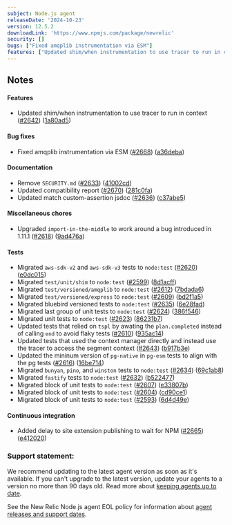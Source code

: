 ```yaml
---
subject: Node.js agent
releaseDate: '2024-10-23'
version: 12.5.2
downloadLink: 'https://www.npmjs.com/package/newrelic'
security: []
bugs: ["Fixed amqplib instrumentation via ESM"]
features: ["Updated shim/when instrumentation to use tracer to run in context"]
---
```


## Notes

#### Features

* Updated shim/when instrumentation to use tracer to run in context ([#2642](https://github.com/newrelic/node-newrelic/pull/2642)) ([1a80ad5](https://github.com/newrelic/node-newrelic/commit/1a80ad56a6d502182a0db368f40443467f7943df))

#### Bug fixes

* Fixed amqplib instrumentation via ESM ([#2668](https://github.com/newrelic/node-newrelic/pull/2668)) ([a36deba](https://github.com/newrelic/node-newrelic/commit/a36deba7ba7b46c4947fcb83db0a4f97bd4c0bf1))

#### Documentation

* Remove `SECURITY.md` ([#2633](https://github.com/newrelic/node-newrelic/pull/2633)) ([41002cd](https://github.com/newrelic/node-newrelic/commit/41002cd1c423c378bfbe024ebe7dae03d02d2949))
* Updated compatibility report ([#2670](https://github.com/newrelic/node-newrelic/pull/2670)) ([281c0fa](https://github.com/newrelic/node-newrelic/commit/281c0fa3be096a0ef3eef25b0f51df7ae8bf50bf))
* Updated match custom-assertion jsdoc ([#2636](https://github.com/newrelic/node-newrelic/pull/2636)) ([c37abe5](https://github.com/newrelic/node-newrelic/commit/c37abe5eb4528493bb3950e376bf780d6cd29023))

#### Miscellaneous chores

* Upgraded `import-in-the-middle` to work around a bug introduced in 1.11.1 ([#2618](https://github.com/newrelic/node-newrelic/pull/2618)) ([9ad476a](https://github.com/newrelic/node-newrelic/commit/9ad476a765eee472f510239b4265d10f0a50c666))

#### Tests

* Migrated `aws-sdk-v2` and `aws-sdk-v3` tests to `node:test` ([#2620](https://github.com/newrelic/node-newrelic/pull/2620)) ([e0dc015](https://github.com/newrelic/node-newrelic/commit/e0dc01571087c3d53434d2d21d77206592137b66))
* Migrated `test/unit/shim` to `node:test` ([#2599](https://github.com/newrelic/node-newrelic/pull/2599)) ([8d1acff](https://github.com/newrelic/node-newrelic/commit/8d1acffabf29ba6e0b5e20a675b87a81f893fc0a))
* Migrated `test/versioned/amqplib` to `node:test` ([#2612](https://github.com/newrelic/node-newrelic/pull/2612)) ([7bdada6](https://github.com/newrelic/node-newrelic/commit/7bdada678c18997c268cf19c56262b870bae5673))
* Migrated `test/versioned/express` to `node:test` ([#2609](https://github.com/newrelic/node-newrelic/pull/2609)) ([bd2f1a5](https://github.com/newrelic/node-newrelic/commit/bd2f1a53f8e03810e3c0aa5d042b6b256ec7346b))
* Migrated bluebird versioned tests to `node:test` ([#2635](https://github.com/newrelic/node-newrelic/pull/2635)) ([6e28fad](https://github.com/newrelic/node-newrelic/commit/6e28fad70390ffaf4df7ccbc96c88f79bb5d2fe2))
* Migrated last group of unit tests to `node:test` ([#2624](https://github.com/newrelic/node-newrelic/pull/2624)) ([386f546](https://github.com/newrelic/node-newrelic/commit/386f54682128d0dda8ad073a57cd45109c927fe1))
* Migrated unit tests to `node:test` ([#2623](https://github.com/newrelic/node-newrelic/pull/2623)) ([86231b7](https://github.com/newrelic/node-newrelic/commit/86231b7dec5bc5807ae26a88a7b8f2ff1535d9c4))
* Updated tests that relied on `tspl` by awating the `plan.completed` instead of calling `end` to avoid flaky tests ([#2610](https://github.com/newrelic/node-newrelic/pull/2610)) ([935ac14](https://github.com/newrelic/node-newrelic/commit/935ac14dbff7d11e797d290fb24a0d791ac9a61a))
* Updated tests that used the context manager directly and instead use the tracer to access the segment context ([#2643](https://github.com/newrelic/node-newrelic/pull/2643)) ([b917b3e](https://github.com/newrelic/node-newrelic/commit/b917b3ea9416eaf64bf365f6f46a0d4eafdfc437))
* Updated the mininum version of `pg-native` in `pg-esm` tests to align with the pg tests ([#2616](https://github.com/newrelic/node-newrelic/pull/2616)) ([16be714](https://github.com/newrelic/node-newrelic/commit/16be71404dcea903f3f7b7d4d238cc0a416d7b79))
* Migrated `bunyan`, `pino`, and `winston` tests to `node:test` ([#2634](https://github.com/newrelic/node-newrelic/pull/2634)) ([69c1ab8](https://github.com/newrelic/node-newrelic/commit/69c1ab8951f8cd405986e879399dff716f839a78))
* Migrated `fastify` tests to `node:test` ([#2632](https://github.com/newrelic/node-newrelic/pull/2632)) ([b522477](https://github.com/newrelic/node-newrelic/commit/b522477168c2049b12bcfd39ae485f9e5374f724))
* Migrated block of unit tests to `node:test` ([#2607](https://github.com/newrelic/node-newrelic/pull/2607)) ([e33807b](https://github.com/newrelic/node-newrelic/commit/e33807b817852bb7cdc93c9b171250df17a3b867))
* Migrated block of unit tests to `node:test` ([#2604](https://github.com/newrelic/node-newrelic/pull/2604)) ([cd90ce1](https://github.com/newrelic/node-newrelic/commit/cd90ce11908edc4376a704153f44d4f3ddfb6866))
* Migrated block of unit tests to `node:test` ([#2593](https://github.com/newrelic/node-newrelic/pull/2593)) ([6d4d49e](https://github.com/newrelic/node-newrelic/commit/6d4d49e075d8c4c687d4730b65aa39177e384ce5))

#### Continuous integration

* Added delay to site extension publishing to wait for NPM ([#2665](https://github.com/newrelic/node-newrelic/pull/2665)) ([e412020](https://github.com/newrelic/node-newrelic/commit/e412020865bab187d8c7d274cdc6973946286a1f))


### Support statement:

We recommend updating to the latest agent version as soon as it's available. If you can't upgrade to the latest version, update your agents to a version no more than 90 days old. Read more about [keeping agents up to date](https://docs.newrelic.com/docs/new-relic-solutions/new-relic-one/install-configure/update-new-relic-agent/).

See the New Relic Node.js agent EOL policy for information about [agent releases and support dates](https://docs.newrelic.com/docs/apm/agents/nodejs-agent/getting-started/nodejs-agent-eol-policy/).
